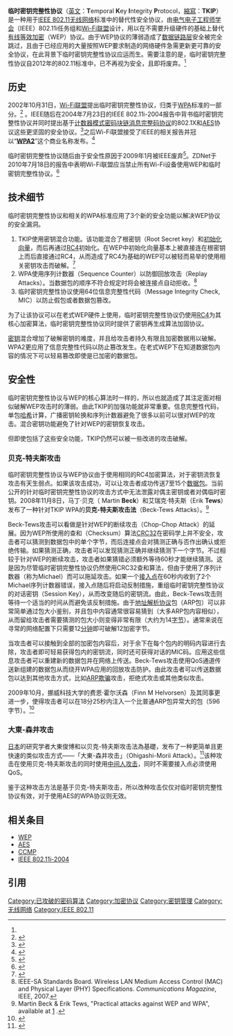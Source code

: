 {{TA|
G1=IT
}}
{{區塊加解密方塊
|name           =  临时密钥完整性协议 <br> Temporal Key Integrity Protocol
|image          = 
|caption        = 
|designers      = [[Wi-Fi联盟|Wi-Fi联盟]]
|publish date   = 2002年10月
|series         = 
|derived from   = [[有线等效加密|有线等效加密]]
|derived to     = 
|related to     = 
|certification  = 
|digest size    =   
|key size       = 128[[位元|位元]]
|security claim =  
|block size     =   <!--(block ciphers)-->
|state size     =   <!--(stream ciphers)-->
|structure      = 
|rounds         = 
|speed          = 
|cryptanalysis  =  '''大東-森井攻击'''
}}

'''临时密钥完整性协议'''（[[英文|英文]]：'''T'''emporal '''K'''ey '''I'''ntegrity '''P'''rotocol，[[縮寫|縮寫]]：'''TKIP'''）是一种用于[[IEEE_802.11|IEEE 802.11]][[无线网络|无线网络]]标准中的替代性安全协议，由[[电气电子工程师学会|电气电子工程师学会]]（IEEE）802.11i任务组和[[Wi-Fi联盟|Wi-Fi联盟]]设计，用以在不需要升级硬件的基础上替代[[有线等效加密|有线等效加密]]（WEP）协议。由于WEP协议的薄弱造成了[[数据链路层|数据链路层]]安全被完全跳过，且由于已经应用的大量按照WEP要求制造的网络硬件急需更新更可靠的安全协议，在此背景下临时密钥完整性协议应运而生。需要注意的是，临时密钥完整性协议自2012年的802.11标准中，已不再视为安全，且即将废弃。<ref name=deprecate />

== 历史 ==
2002年10月31日，[[Wi-Fi联盟|Wi-Fi联盟]]提出临时密钥完整性协议，归类于[[WPA|WPA]]标准的一部分。<ref name=WPA_announcement>{{cite web |url=http://wi-fi.org/pressroom_overview.php?newsid=55 |date=2002-10-31 |accessdate=2007-12-21 |work=[[Wi-Fi_Alliance|Wi-Fi Alliance]] |title=Wi-Fi Alliance Announces Standards-Based Security Solution to Replace WEP |deadurl=yes |archiveurl=https://web.archive.org/web/20080103110456/http://wi-fi.org/pressroom_overview.php?newsid=55 |archivedate=2008-01-03 }}</ref>  。IEEE随后在2004年7月23日的IEEE 802.11i-2004报告中背书临时密钥完整性协议并同时提出基于[[CCMP|计数器模式密码块链消息完整码协议]]的802.1X和[[AES|AES]]协议这些更坚固的安全协议。<ref name=80211i>{{cite web |url=http://standards.ieee.org/getieee802/download/802.11i-2004.pdf |format=pdf |title=IEEE 802.11i-2004: Amendment 6: Medium Access Control (MAC) Security Enhancements |date=2004-07-23 |publisher=[[IEEE_Standards|IEEE Standards]] |accessdate=2007-12-21 |archive-date=2007-11-29 |archive-url=https://web.archive.org/web/20071129084500/http://standards.ieee.org/getieee802/download/802.11i-2004.pdf |dead-url=no }}</ref>之后Wi-Fi联盟接受了IEEE的相关报告并冠以“'''[[WPA|WPA2]]'''”这个商业名称发布。<ref name=WPA2_announcement>{{cite web |url=http://wi-fi.org/pressroom_overview.php?newsid=31 |date=2004-09-01 |accessdate=2007-12-21 |work=[[Wi-Fi_Alliance|Wi-Fi Alliance]] |title=Wi-Fi Alliance Introduces Next Generation of Wi-Fi Security |deadurl=yes |archiveurl=https://web.archive.org/web/20080103105842/http://wi-fi.org/pressroom_overview.php?newsid=31 |archivedate=2008-01-03 }}</ref>

临时密钥完整性协议随后由于安全性原因于2009年1月被IEEE废弃<ref name=deprecate>{{cite web|url=https://mentor.ieee.org/802.11/file/08/11-08-1127-12-000m-tgmb-issues-list.xls|title=802.11mb Issues List v12|date=20 Jan 2009|format=excel|page=CID 98|quote=The use of TKIP is deprecated. The TKIP algorithm is unsuitable for the purposes of this standard|accessdate=2014-04-23|archive-date=2014-11-16|archive-url=https://web.archive.org/web/20141116071719/https://mentor.ieee.org/802.11/file/08/11-08-1127-12-000m-tgmb-issues-list.xls|dead-url=no}}</ref>。ZDNet于2010年7月18日的报告中表明Wi-Fi联盟应当禁止所有Wi-Fi设备使用WEP和临时密钥完整性协议。<ref>{{Cite web |url=http://www.zdnet.com/blog/hardware/wi-fi-alliance-to-dump-wep-and-tkip-not-soon-enough/8677?tag=nl.e539 |title=Wi-Fi Alliance to dump WEP and TKIP ... not soon enough |accessdate=2014-04-23 |archive-date=2011-09-27 |archive-url=https://web.archive.org/web/20110927132221/http://www.zdnet.com/blog/hardware/wi-fi-alliance-to-dump-wep-and-tkip-not-soon-enough/8677?tag=nl.e539 |dead-url=no }}</ref>

== 技术细节 ==
临时密钥完整性协议和相关的WPA标准应用了3个新的安全功能以解决WEP协议的安全漏洞。

# TKIP使用密钥混合功能。该功能混合了根密钥（Root Secret key）和[[初始化向量|初始化向量]]，而后再通过[[RC4|RC4]]初始化。在WEP中初始化向量基本上被直接连在根密钥上而后直接通过RC4，从而造成了RC4为基础的WEP可以被轻而易举的使用相关密钥攻击而破解。<ref name=edney>{{cite book| first=Jon| last=Edney| coauthors=Arbaugh, William A. | title=Real 802.11 Security: Wi-Fi Protected Access and 802.11i| url=https://archive.org/details/real80211securit0000edne| publisher=[[Addison_Wesley|Addison Wesley Professional]]| date=2003-07-15 |isbn=0-321-13620-9}}</ref> 
# WPA使用序列计数器（Sequence Counter）以防御回放攻击（Replay Attacks）。当数据包的顺序不符合规定时将会被连接点自动拒收。<ref>IEEE-SA Standards Board. Wireless LAN Medium Access Control (MAC) and Physical Layer (PHY) Specifications. ''Communications Magazine'', IEEE, 2007.</ref>
# 临时密钥完整性协议使用64位信息完整性代码（Message Integrity Check, MIC）以防止假包或者数据包篡改。

为了让该协议可以在老式WEP硬件上使用，临时密钥完整性协议仍使用[[RC4|RC4]]为其核心加密算法，临时密钥完整性协议同时提供了密钥再生成算法加固协议。

[[密钥|密钥]]混合增加了破解密钥的难度，并且给攻击者持久有限且加密数据用以破解。WPA2更应用了信息完整性代码以防止篡改发生。在老式WEP下在知道数据包内容的情况下可以轻易篡改即使是已加密的数据包。

==安全性==
临时密钥完整性协议与WEP的核心算法时一样的，所以也就造成了其注定面对相似破解WEP攻击时的薄弱。由此TKIP的加强功能就非常重要。信息完整性代码，单包[[哈希|哈希]]计算，广播密钥轮换和序列计数器避免了很多以前可以很对WEP的攻击。混合密钥功能避免了针对WEP的密钥恢复攻击。

但即使包括了这些安全功能，TKIP仍然可以被一些改进的攻击破解。

===贝克-特夫斯攻击===
临时密钥完整性协议与WEP协议由于使用相同的RC4加密算法，对于密钥流恢复攻击有天生弱点。如果该攻击成功，可以让攻击者成功传送7至15个[[数据包|数据包]]。当前公开的针对临时密钥完整性协议的攻击方式中无法泄露对偶主密钥或者对偶临时密钥。2008年11月8日，马丁·贝克（ Martin '''Beck'''）和艾瑞克·特夫斯（Erik '''Tews'''）发布了一种针对TKIP WPA的'''贝克-特夫斯攻击法'''（Beck-Tews Attacks）。<ref>Martin Beck & Erik Tews, "Practical attacks against WEP and WPA", available at [http://dl.aircrack-ng.org/breakingwepandwpa.pdf] {{Wayback|url=http://dl.aircrack-ng.org/breakingwepandwpa.pdf |date=20201208212524 }}.</ref>

Beck-Tews攻击可以看做是针对WEP的断续攻击（Chop-Chop Attack）的延展。因为WEP所使用的查和（Checksum）算法[[CRC32|CRC32]]在密码学上并不安全，攻击者可以猜测到数据包中的单个字节，而后连接点会对猜测正确与否作出确认或拒绝传输。如果猜测正确，攻击者可以发现猜测正确并继续猜测下一个字节。不过相较于针对WEP的断续攻击，攻击者如果猜错必须额外等待60秒才能继续猜测。这是因为尽管临时密钥完整性协议仍然使用CRC32查和算法，但由于使用了序列计数器（称为Michael）而可以拖延攻击。如果一个[[無線接取器|接入点]]在60秒内收到了2个Michael序列计数器错误，接入点随后将启动反制措施，重组临时密钥完整性协议的对话密钥（Session Key），从而改变随后的密钥流。由此，Beck-Tews攻击则等待一个适当的时间从而避免该反制措施。由于[[地址解析协议|地址解析协议]]包（ARP包）可以非常简单通过包大小鉴别，并且包中内容通常很容易猜到（大多ARP包内容相似），从而留给攻击者需要猜测的包大小则变得非常有限（大约为14[[字节|字节]]）。通常来说在寻常的网络配置下只需要12[[分钟|分钟]]即可破解12加密字节。

当攻击者可以接触到全部的加密包内容后，对于余下在每个包内的明码内容进行去除，攻击者即可轻易获得包内的密钥流，同时还可获得对话的MIC码。应用这些信息攻击者可以重建新的数据包并在网络上传送。Beck-Tews攻击使用QoS通道传送新组建的数据包从而绕开WPA应用的回放攻击防护。由此攻击者可以传送数据包以达到其他攻击方式，比如[[ARP欺骗|ARP欺骗]]攻击，拒绝式攻击或其他类似攻击。

2009年10月，挪威科技大学的费恩·霍尔沃森（Finn M Helvorsen）及其同事更进一步，使得攻击者可以在18分25秒内注入一个比普通ARP包异常大的包（596字节）。<ref>{{cite journal|title=An Improved Attack on TKIP|doi=10.1007/978-3-642-04766-4_9|url=https://link.springer.com/chapter/10.1007/978-3-642-04766-4_9|date=2009-10-14|publisher=Springer, Berlin, Heidelberg|language=en|pages=120–132|accessdate=2018-04-02|isbn=9783642047657|author=Finn M. Halvorsen, Olav Haugen, Martin Eian, Stig F. Mjølsnes|archive-date=2020-10-12|archive-url=https://web.archive.org/web/20201012063909/https://link.springer.com/chapter/10.1007/978-3-642-04766-4_9|dead-url=no}}</ref>

===大東-森井攻击===
[[日本|日本]]的研究学者大東俊博和{{Link-ja|森井昌克|森井昌克}}以贝克-特夫斯攻击法為基礎，发布了一种更简单且更快速的类似攻击方式——「大東-森井攻击」（Ohigashi-Morii Attack）。<ref>{{Cite web |url=http://jwis2009.nsysu.edu.tw/location/paper/A%20Practical%20Message%20Falsification%20Attack%20on%20WPA.pdf |title=A Practical Message Falsification Attack on WPA |accessdate=2014-04-23 |archive-date=2011-08-19 |archive-url=https://web.archive.org/web/20110819051850/http://jwis2009.nsysu.edu.tw/location/paper/A%20Practical%20Message%20Falsification%20Attack%20on%20WPA.pdf |dead-url=yes }}</ref>该种攻击在使用贝克-特夫斯攻击的同时使用[[中间人攻击|中间人攻击]]，同时不需要接入点必须使用QoS。

鉴于这种攻击方法是基于贝克-特夫斯攻击，所以改种攻击仅仅对临时密钥完整性协议有效，对于使用AES的WPA协议则无效。

==相关条目==
* [[WEP|WEP]]
* [[AES|AES]]
* [[CCMP|CCMP]]
* [[IEEE_802.11i-2004|IEEE 802.11i-2004]]

==引用==
{{Reflist}}

[[Category:已攻破的密码算法|Category:已攻破的密码算法]]
[[Category:加密协议|Category:加密协议]]
[[Category:密钥管理|Category:密钥管理]]
[[Category:无线网络|Category:无线网络]]
[[Category:IEEE_802.11|Category:IEEE 802.11]]